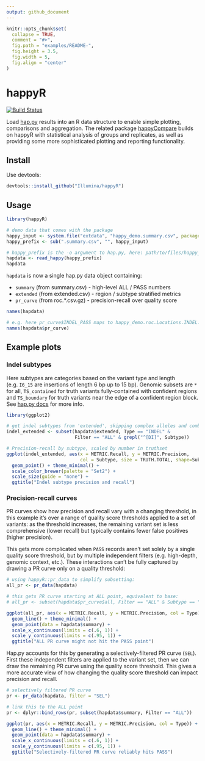 ```yaml
---
output: github_document
---
```



```r
knitr::opts_chunk$set(
  collapse = TRUE,
  comment = "#>",
  fig.path = "examples/README-",
  fig.height = 3.5,
  fig.width = 5,
  fig.align = "center"
)
```

# happyR
[![Build Status](https://travis-ci.org/Illumina/happyR.svg?branch=master)](https://travis-ci.org/Illumina/happyR)

Load [hap.py](https://github.com/Illumina/hap.py) results into an R data structure to enable simple 
plotting, comparisons and aggregation. The related package [happyCompare](https://github.com/Illumina/happyCompare) builds on happyR with statistical 
analysis of groups and replicates, as well as providing some more sophisticated plotting and reporting functionality.

## Install

Use devtools:

```r
devtools::install_github("Illumina/happyR")
```

## Usage

```r
library(happyR)

# demo data that comes with the package
happy_input <- system.file("extdata", "happy_demo.summary.csv", package = "happyR")
happy_prefix <- sub(".summary.csv", "", happy_input)

# happy_prefix is the -o argument to hap.py, here: path/to/files/happy_demo
hapdata <- read_happy(happy_prefix)
hapdata
```

`hapdata` is now a single hap.py data object containing:

* `summary` (from summary.csv) - high-level ALL / PASS numbers
* `extended` (from extended.csv) - region / subtype stratified metrics
* `pr_curve` (from roc.*.csv.gz) - precision-recall over quality score

```r
names(hapdata)

# e.g. here pr_curve$INDEL_PASS maps to happy_demo.roc.Locations.INDEL.PASS.csv.gz
names(hapdata$pr_curve)
```

## Example plots

### Indel subtypes

Here subtypes are categories based on the variant type and length (e.g. `I6_15` are 
insertions of length 6 bp up to 15 bp). Genomic subsets are `*` for all, `TS_contained` 
for truth variants fully-contained with confident regions and `TS_boundary` for truth 
variants near the edge of a confident region block. See [hap.py docs](https://github.com/Illumina/hap.py/blob/master/doc/happy.md)
for more info.

```r
library(ggplot2)

# get indel subtypes from 'extended', skipping complex alleles and combined
indel_extended <- subset(hapdata$extended, Type == "INDEL" & 
                         Filter == "ALL" & grepl("^[DI]", Subtype))

# Precision-recall by subtype, scaled by number in truthset
ggplot(indel_extended, aes(x = METRIC.Recall, y = METRIC.Precision, 
                           col = Subtype, size = TRUTH.TOTAL, shape=Subset)) +
  geom_point() + theme_minimal() + 
  scale_color_brewer(palette = "Set2") +
  scale_size(guide = "none") +
  ggtitle("Indel subtype precision and recall")
```


### Precision-recall curves

PR curves show how precision and recall vary with a changing threshold, in this
example it's over a range of quality score thresholds applied to a set of variants: as 
the threshold increases, the remaining variant set is less comprehensive (lower recall) 
but typically contains fewer false positives (higher precision).

This gets more complicated when `PASS` records aren't set solely by a single quality score threshold, 
but by multiple independent filters (e.g. high-depth, genomic context, etc.). These interactions can't be 
fully captured by drawing a PR curve only on a quality threshold:

```r
# using happyR::pr_data to simplify subsetting:
all_pr <- pr_data(hapdata)

# this gets PR curve starting at ALL point, equivalent to base:
# all_pr <- subset(hapdata$pr_curve$all, Filter == "ALL" & Subtype == "*" & Subset == "*")

ggplot(all_pr, aes(x = METRIC.Recall, y = METRIC.Precision, col = Type)) +
  geom_line() + theme_minimal() +
  geom_point(data = hapdata$summary) +
  scale_x_continuous(limits = c(.6, 1)) +
  scale_y_continuous(limits = c(.95, 1)) +
  ggtitle("ALL PR curve might not hit the PASS point")
```

Hap.py accounts for this by generating a selectively-filtered PR curve (`SEL`). First 
these independent filters are applied to the variant set, then we can draw the 
remaining PR curve using the quality score threshold. This gives a more accurate view
of how changing the quality score threshold can impact precision and recall.

```r
# selectively filtered PR curve
pr <- pr_data(hapdata, filter = "SEL")

# link this to the ALL point
pr <- dplyr::bind_rows(pr, subset(hapdata$summary, Filter == "ALL"))

ggplot(pr, aes(x = METRIC.Recall, y = METRIC.Precision, col = Type)) +
  geom_line() + theme_minimal() +
  geom_point(data = hapdata$summary) +
  scale_x_continuous(limits = c(.6, 1)) +
  scale_y_continuous(limits = c(.95, 1)) +
  ggtitle("Selectively-filtered PR curve reliably hits PASS")

```


